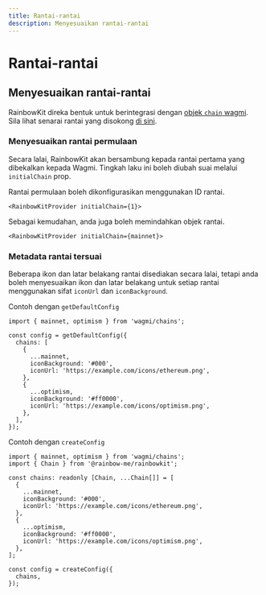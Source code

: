 ```yaml
---
title: Rantai-rantai
description: Menyesuaikan rantai-rantai
---
```


# Rantai-rantai

## Menyesuaikan rantai-rantai

RainbowKit direka bentuk untuk berintegrasi dengan [objek `chain` wagmi](https://wagmi.sh/react/chains). Sila lihat senarai rantai yang disokong [di sini](https://wagmi.sh/react/chains#supported-chains).

### Menyesuaikan rantai permulaan

Secara lalai, RainbowKit akan bersambung kepada rantai pertama yang dibekalkan kepada Wagmi. Tingkah laku ini boleh diubah suai melalui `initialChain` prop.

Rantai permulaan boleh dikonfigurasikan menggunakan ID rantai.

```tsx
<RainbowKitProvider initialChain={1}>
```

Sebagai kemudahan, anda juga boleh memindahkan objek rantai.

```tsx
<RainbowKitProvider initialChain={mainnet}>
```

### Metadata rantai tersuai

Beberapa ikon dan latar belakang rantai disediakan secara lalai, tetapi anda boleh menyesuaikan ikon dan latar belakang untuk setiap rantai menggunakan sifat `iconUrl` dan `iconBackground`.

Contoh dengan `getDefaultConfig`

```tsx
import { mainnet, optimism } from 'wagmi/chains';

const config = getDefaultConfig({
  chains: [
    {
      ...mainnet,
      iconBackground: '#000',
      iconUrl: 'https://example.com/icons/ethereum.png',
    },
    {
      ...optimism,
      iconBackground: '#ff0000',
      iconUrl: 'https://example.com/icons/optimism.png',
    },
  ],
});
```

Contoh dengan `createConfig`

```tsx
import { mainnet, optimism } from 'wagmi/chains';
import { Chain } from '@rainbow-me/rainbowkit';

const chains: readonly [Chain, ...Chain[]] = [
  {
    ...mainnet,
    iconBackground: '#000',
    iconUrl: 'https://example.com/icons/ethereum.png',
  },
  {
    ...optimism,
    iconBackground: '#ff0000',
    iconUrl: 'https://example.com/icons/optimism.png',
  },
];

const config = createConfig({
  chains,
});
```

